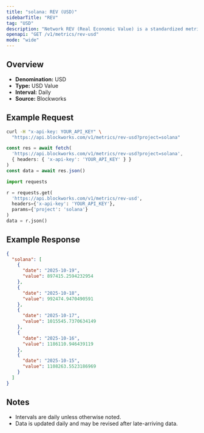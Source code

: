 ```yaml
---
title: "solana: REV (USD)"
sidebarTitle: "REV"
tag: "USD"
description: "Network REV (Real Economic Value) is a standardized metric that tracks blockchain value accrual generated by user activity. REV consists of both in-protocol transaction fees and out-of-protocol tips that users pay for transaction execution, so it measures the monetary demand to transact onchain."
openapi: "GET /v1/metrics/rev-usd"
mode: "wide"
---
```


## Overview

- **Denomination:** USD
- **Type:** USD Value
- **Interval:** Daily
- **Source:** Blockworks

## Example Request

<CodeGroup>

```bash cURL
curl -H "x-api-key: YOUR_API_KEY" \
  "https://api.blockworks.com/v1/metrics/rev-usd?project=solana"
```

```typescript TypeScript
const res = await fetch(
  'https://api.blockworks.com/v1/metrics/rev-usd?project=solana',
  { headers: { 'x-api-key': 'YOUR_API_KEY' } }
)
const data = await res.json()
```

```python Python
import requests

r = requests.get(
  'https://api.blockworks.com/v1/metrics/rev-usd',
  headers={'x-api-key': 'YOUR_API_KEY'},
  params={'project': 'solana'}
)
data = r.json()
```

</CodeGroup>

## Example Response

```json
{
  "solana": [
    {
      "date": "2025-10-19",
      "value": 897415.2594232954
    },
    {
      "date": "2025-10-18",
      "value": 992474.9470490591
    },
    {
      "date": "2025-10-17",
      "value": 1015545.7370634149
    },
    {
      "date": "2025-10-16",
      "value": 1186110.946439119
    },
    {
      "date": "2025-10-15",
      "value": 1108263.5523186969
    }
  ]
}
```

## Notes
- Intervals are daily unless otherwise noted.
- Data is updated daily and may be revised after late-arriving data.